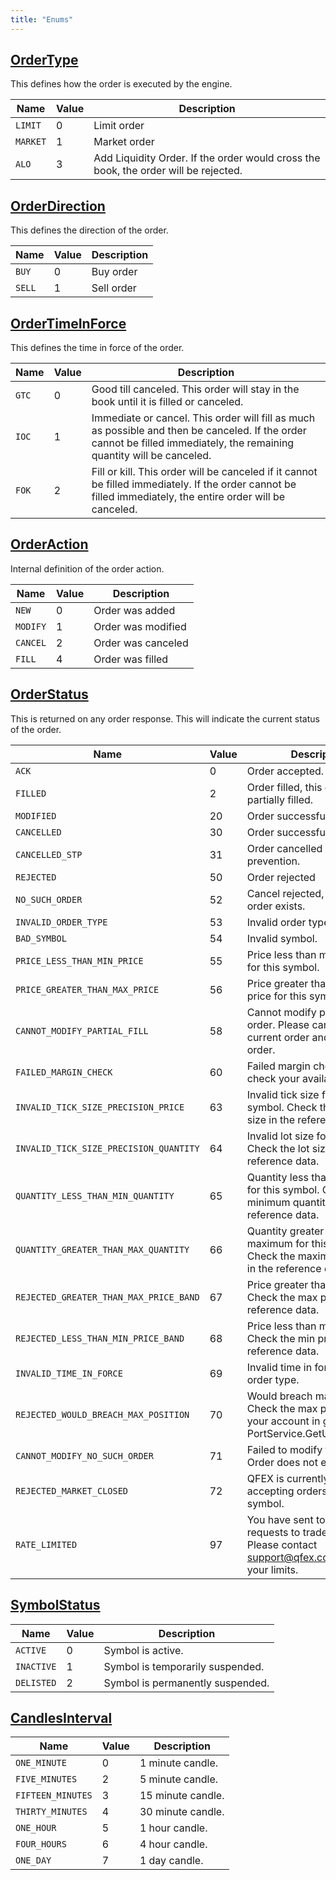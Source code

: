 ```yaml
---
title: "Enums"
---
```


## [OrderType](https://github.com/QFEX-org/proto/blob/main/proto/common.proto#L14)

This defines how the order is executed by the engine.

| Name     | Value | Description                                                                         |
| -------- | ----- | ----------------------------------------------------------------------------------- |
| `LIMIT`  | 0     | Limit order                                                                         |
| `MARKET` | 1     | Market order                                                                        |
| `ALO`    | 3     | Add Liquidity Order. If the order would cross the book, the order will be rejected. |

## [OrderDirection](https://github.com/QFEX-org/proto/blob/main/proto/common.proto#L21)

This defines the direction of the order.

| Name   | Value | Description |
| ------ | ----- | ----------- |
| `BUY`  | 0     | Buy order   |
| `SELL` | 1     | Sell order  |

## [OrderTimeInForce](https://github.com/QFEX-org/proto/blob/main/proto/common.proto#L27)

This defines the time in force of the order.

| Name  | Value | Description                                                                                                                                                             |
| ----- | ----- | ----------------------------------------------------------------------------------------------------------------------------------------------------------------------- |
| `GTC` | 0     | Good till canceled. This order will stay in the book until it is filled or canceled.                                                                                    |
| `IOC` | 1     | Immediate or cancel. This order will fill as much as possible and then be canceled. If the order cannot be filled immediately, the remaining quantity will be canceled. |
| `FOK` | 2     | Fill or kill. This order will be canceled if it cannot be filled immediately. If the order cannot be filled immediately, the entire order will be canceled.             |

## [OrderAction](https://github.com/QFEX-org/proto/blob/main/proto/common.proto#L34)

Internal definition of the order action.

| Name     | Value | Description        |
| -------- | ----- | ------------------ |
| `NEW`    | 0     | Order was added    |
| `MODIFY` | 1     | Order was modified |
| `CANCEL` | 2     | Order was canceled |
| `FILL`   | 4     | Order was filled   |

## [OrderStatus](https://github.com/QFEX-org/proto/blob/main/proto/common.proto#L43)

This is returned on any order response. This will indicate the current status of the order.

| Name                                   | Value | Description                                                                                              |
| -------------------------------------- | ----- | -------------------------------------------------------------------------------------------------------- |
| `ACK`                                  | 0     | Order accepted.                                                                                          |
| `FILLED`                               | 2     | Order filled, this could be partially filled.                                                            |
| `MODIFIED`                             | 20    | Order successfully modified.                                                                             |
| `CANCELLED`                            | 30    | Order successfully cancelled.                                                                            |
| `CANCELLED_STP`                        | 31    | Order cancelled by self trade prevention.                                                                |
| `REJECTED`                             | 50    | Order rejected                                                                                           |
| `NO_SUCH_ORDER`                        | 52    | Cancel rejected, no such order exists.                                                                   |
| `INVALID_ORDER_TYPE`                   | 53    | Invalid order type.                                                                                      |
| `BAD_SYMBOL`                           | 54    | Invalid symbol.                                                                                          |
| `PRICE_LESS_THAN_MIN_PRICE`            | 55    | Price less than minimum price for this symbol.                                                           |
| `PRICE_GREATER_THAN_MAX_PRICE`         | 56    | Price greater than maximum price for this symbol.                                                        |
| `CANNOT_MODIFY_PARTIAL_FILL`           | 58    | Cannot modify partially filled order. Please cancel your current order and place a new order.            |
| `FAILED_MARGIN_CHECK`                  | 60    | Failed margin check. Please check your available balance.                                                |
| `INVALID_TICK_SIZE_PRECISION_PRICE`    | 63    | Invalid tick size for this symbol. Check the price tick size in the reference data.                      |
| `INVALID_TICK_SIZE_PRECISION_QUANTITY` | 64    | Invalid lot size for this symbol. Check the lot size in the reference data.                              |
| `QUANTITY_LESS_THAN_MIN_QUANTITY`      | 65    | Quantity less than minimum for this symbol. Check the minimum quantity in the reference data.            |
| `QUANTITY_GREATER_THAN_MAX_QUANTITY`   | 66    | Quantity greater than maximum for this symbol. Check the maximum quantity in the reference data.         |
| `REJECTED_GREATER_THAN_MAX_PRICE_BAND` | 67    | Price greater than max price. Check the max price in the reference data.                                 |
| `REJECTED_LESS_THAN_MIN_PRICE_BAND`    | 68    | Price less than min price. Check the min price in the reference data.                                    |
| `INVALID_TIME_IN_FORCE`                | 69    | Invalid time in force for this order type.                                                               |
| `REJECTED_WOULD_BREACH_MAX_POSITION`   | 70    | Would breach max position. Check the max position for your account in gRPC PortService.GetUserLeverage.  |
| `CANNOT_MODIFY_NO_SUCH_ORDER`          | 71    | Failed to modify this order. Order does not exist.                                                       |
| `REJECTED_MARKET_CLOSED`               | 72    | QFEX is currently not accepting orders for this symbol.                                                  |
| `RATE_LIMITED`                         | 97    | You have sent too many requests to trade.qfex.com. Please contact support@qfex.com to raise your limits. |

## [SymbolStatus](https://github.com/QFEX-org/proto/blob/main/proto/common.proto#L196)

| Name       | Value | Description                      |
| ---------- | ----- | -------------------------------- |
| `ACTIVE`   | 0     | Symbol is active.                |
| `INACTIVE` | 1     | Symbol is temporarily suspended. |
| `DELISTED` | 2     | Symbol is permanently suspended. |

## [CandlesInterval](https://github.com/QFEX-org/proto/blob/main/proto/common.proto#L219)

| Name              | Value | Description       |
| ----------------- | ----- | ----------------- |
| `ONE_MINUTE`      | 0     | 1 minute candle.  |
| `FIVE_MINUTES`    | 2     | 5 minute candle.  |
| `FIFTEEN_MINUTES` | 3     | 15 minute candle. |
| `THIRTY_MINUTES`  | 4     | 30 minute candle. |
| `ONE_HOUR`        | 5     | 1 hour candle.    |
| `FOUR_HOURS`      | 6     | 4 hour candle.    |
| `ONE_DAY`         | 7     | 1 day candle.     |
